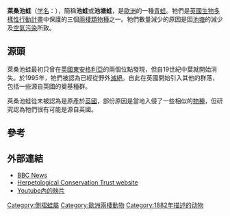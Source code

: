 {{Speciesbox
| name = 莱桑池蛙
| status = LC 
| status_system = IUCN3.1
| status_ref = <ref>{{IUCN2009|assessors=Sergius Kuzmin, Trevor Beebee, Franco Andreone, Per Nyström, Brandon Anthony, Benedikt Schmidt, Agnieszka Ogrodowczyk, Maria Ogielska, Dan Cogalniceanu, Tibor Kovács, István Kiss, Miklós Puky, Judit Vörös|year=2008|title=Pelophylax lessonae|id=58643|downloaded=2009-09-10}}</ref>
| trend = down
| image = RanaLessonae1.JPG
| image_width = 250px
| genus = Pelophylax
| species = lessonae
| authority = ([[Lorenzo_Camerano|Camerano]], 1882)
| synonyms =
* ''Rana lessonae''
}}

'''萊桑池蛙'''（[[学名|学名]]：''{{lang|la|Pelophylax lessonae}}''），簡稱'''池蛙'''或'''池塘蛙'''，是[[歐洲|歐洲]]的一種[[青蛙|青蛙]]。牠們是[[英國|英國]][[生物多樣性行動計畫|生物多樣性行動計畫]]中保護的三個[[兩棲類|兩棲類]][[物種|物種]]之一。牠們數量減少的原因是因[[池塘|池塘]]的減少及[[空氣污染|空氣污染]]所致。

== 源頭 ==
萊桑池蛙最初只曾在[[英國|英國]][[東安格利亞|東安格利亞]]的兩個位點發現，但自19世紀中葉就開始消失。於1995年，牠們被認為已經從野外[[滅絕|滅絕]]。自此在英國開始引入其他的群落，包括一些源自英國的奠基種群。

莢桑池蛙從未被認為是原產於[[英國|英國]]，部份原因是當地入侵了一些相似的[[物種|物種]]，但研究認為牠們很有可能是源自英國。

== 參考 ==
{{reflist}}

== 外部連結 ==
* [http://news.bbc.co.uk/1/hi/england/norfolk/4143224.stm BBC News]
* [https://web.archive.org/web/20051024000408/http://www.herpconstrust.org.uk/animals/pool_frog2.htm Herpetological Conservation Trust website]
* [http://www.youtube.com/watch?v=Vaw3OpTopcA Youtube內的映片]
{{Taxonbar|from=Q754058}}

[[Category:側褶蛙屬|Category:側褶蛙屬]]
[[Category:歐洲兩棲動物|Category:歐洲兩棲動物]]
[[Category:1882年描述的动物|Category:1882年描述的动物]]